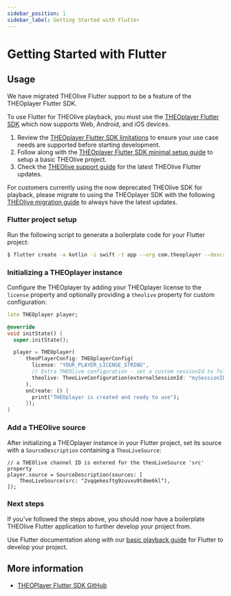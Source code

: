 ```yaml
---
sidebar_position: 1
sidebar_label: Getting Started with Flutter
---
```


# Getting Started with Flutter

## Usage

We have migrated THEOlive Flutter support to be a feature of the THEOplayer Flutter SDK.

To use Flutter for THEOlive playback, you must use the [THEOplayer Flutter SDK](https://pub.dev/packages/theoplayer) which now supports Web, Android, and iOS devices.

1. Review the [THEOplayer Flutter SDK limitations](/theoplayer/flutter/guides/limitations/) to ensure your use case needs are supported before starting development.
2. Follow along with the [THEOplayer Flutter SDK minimal setup guide](/theoplayer/flutter/guides/creating-minimal-app/) to setup a basic THEOlive project.
3. Check the [THEOlive support guide](/theoplayer/flutter/guides/theolive/) for the latest THEOlive Flutter updates.

For customers currently using the now deprecated THEOlive SDK for playback, please migrate to using the THEOplayer SDK with the following [THEOlive migration guide](/theoplayer/flutter/guides/theolive/#migration-from-theolive-flutter-sdk-to-theoplayer-flutter-sdk)
to always have the latest updates.

### Flutter project setup

Run the following script to generate a boilerplate code for your Flutter project:

```bash
$ flutter create -a kotlin -i swift -t app --org com.theoplayer --description "New THEOlive project" --project-name "theolive_sample_app" --platform ios,android theolive_sample_app
```

### Initializing a THEOplayer instance

Configure the THEOplayer by adding your THEOplayer license to the `license` property and optionally providing a `theolive` property for custom configuration:

```dart
late THEOplayer player;

@override
void initState() {
  super.initState();

  player = THEOplayer(
      theoPlayerConfig: THEOplayerConfig(
        license: "YOUR_PLAYER_LICENSE_STRING",
        // Extra THEOlive configuration - set a custom sessionId to follow the requests on the backend
        theolive: TheoLiveConfiguration(externalSessionId: "mySessionID"),
      ),
      onCreate: () {
        print("THEOplayer is created and ready to use");
      });
}
```

### Add a THEOlive source

After initializing a THEOplayer instance in your Flutter project, set its source with a `SourceDescription` containing a `TheoLiveSource`:

```
// a THEOlive channel ID is entered for the theoLiveSource 'src' property
player.source = SourceDescription(sources: [
    TheoLiveSource(src: "2vqqekesftg9zuvxu9tdme6kl"),
]);
```

### Next steps

If you've followed the steps above, you should now have a boilerplate THEOlive Flutter application to further develop your project from.

Use Flutter documentation along with our [basic playback guide](./01-basic-playback-guide/) for Flutter to develop your project.

## More information

- [THEOPlayer Flutter SDK GitHub](https://github.com/THEOplayer/flutter-theoplayer-sdk/tree/main)
